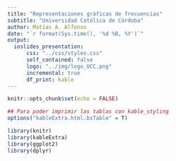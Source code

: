 ```yaml
---
title: "Representaciones gráficas de frecuencias"
subtitle: "Universidad Católica de Córdoba"
author: Matías A. Alfonso
date: "`r format(Sys.time(), '%d %B, %Y')`"
output:
  ioslides_presentation:
      css: "../css/styles.css"
      self_contained: false
      logo: "../img/logo_UCC.png"
      incremental: true
      df_print: kable
---
```


```r
knitr::opts_chunk$set(echo = FALSE)

## Para poder imprimir las tablas con kable_styling
options("kableExtra.html.bsTable" = T)

library(knitr)
library(kableExtra)
library(ggplot2)
library(dplyr)
```